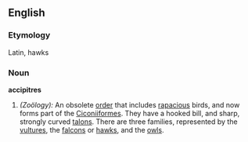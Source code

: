 ==English==

===Etymology===
Latin, hawks

===Noun===
'''accipitres'''  {{p}}

#''(Zoölogy):'' An obsolete [[order]] that includes [[rapacious]] birds, and now forms part of the [[Ciconiiformes]]. They have a hooked bill, and sharp, strongly curved [[talons]]. There are three families, represented by the [[vulture]]s, the [[falcon]]s or [[hawk]]s, and the [[owl]]s.
